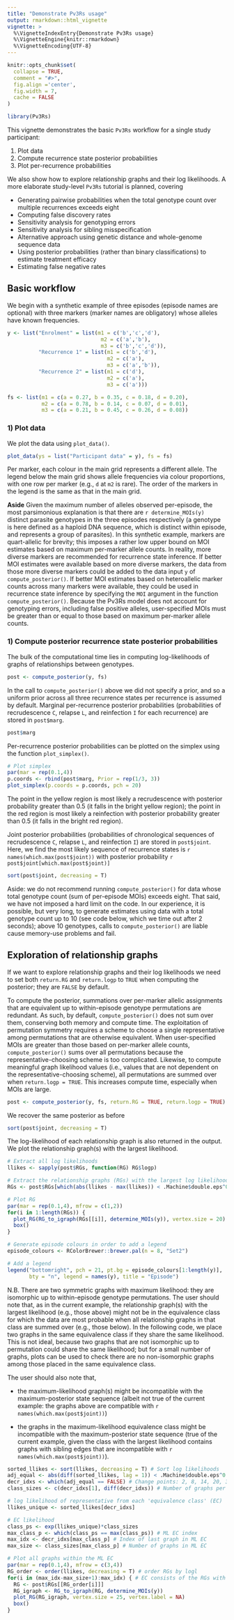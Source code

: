 ```yaml
---
title: "Demonstrate Pv3Rs usage"
output: rmarkdown::html_vignette
vignette: >
  %\VignetteIndexEntry{Demonstrate Pv3Rs usage}
  %\VignetteEngine{knitr::rmarkdown}
  %\VignetteEncoding{UTF-8}
---
```


```r
knitr::opts_chunk$set(
  collapse = TRUE,
  comment = "#>",
  fig.align ='center', 
  fig.width = 7, 
  cache = FALSE
)
```

```r
library(Pv3Rs)
```

This vignette demonstrates the basic `Pv3Rs` workflow for a single study
participant:

1) Plot data
2) Compute recurrence state posterior probabilities 
3) Plot per-recurrence probabilities 

We also show how to explore relationship graphs and their log likelihoods. A
more elaborate study-level `Pv3Rs` tutorial is planned, covering

- Generating pairwise probabilities when the total genotype count over multiple recurrences exceeds eight
- Computing false discovery rates 
- Sensitivity analysis for genotyping errors
- Sensitivity analysis for sibling misspecification
- Alternative approach using genetic distance and whole-genome sequence data
- Using posterior probabilities (rather than binary classifications) to estimate treatment efficacy
- Estimating false negative rates

## Basic workflow

We begin with a synthetic example of three episodes (episode names are optional) with
three markers (marker names are obligatory) whose alleles have known frequencies.

```r
y <- list("Enrolment" = list(m1 = c('b','c','d'), 
                              m2 = c('a','b'),
                              m3 = c('b','c','d')),
          "Recurrence 1" = list(m1 = c('b','d'), 
                                m2 = c('a'), 
                                m3 = c('a','b')),
          "Recurrence 2" = list(m1 = c('d'), 
                                m2 = c('a'), 
                                m3 = c('a')))

fs <- list(m1 = c(a = 0.27, b = 0.35, c = 0.18, d = 0.20),
           m2 = c(a = 0.78, b = 0.14, c = 0.07, d = 0.01),
           m3 = c(a = 0.21, b = 0.45, c = 0.26, d = 0.08))
```

### 1) Plot data

We plot the data using `plot_data()`. 

```r
plot_data(ys = list("Participant data" = y), fs = fs)
```

Per marker, each colour in the main grid represents a different allele. The
legend below the main grid shows allele frequencies via colour proportions, with
one row per marker (e.g., `d` at `m2` is rare). The order of the markers in the
legend is the same as that in the main grid.

**Aside** Given the maximum number of alleles observed per-episode, the most parsimonious
explanation is that there are `r determine_MOIs(y)` distinct parasite genotypes
in the three episodes respectively (a genotype is here defined as a haploid DNA sequence, which is distinct within episode, and represents a group of parasites). In this synthetic example, markers
are quart-allelic for brevity; this imposes a rather low upper bound on MOI estimates based on maximum
per-marker allele counts. In reality, more diverse markers are recommended for
recurrence state inference. If better MOI estimates were available based on more
diverse markers, the data from those more diverse markers could be added to the
data input `y` of `compute_posterior()`. If better MOI estimates based on
heteroallelic marker counts across many markers were available, they could be
used in recurrence state inference by specifying the `MOI` argument in the
function `compute_posterior()`. Because the Pv3Rs model does not account for
genotyping errors, including false positive alleles, user-specified MOIs must be
greater than or equal to those based on maximum per-marker allele counts.


### 1) Compute posterior recurrence state posterior probabilities 

The bulk of the computational
time lies in computing log-likelihoods of graphs of relationships between
genotypes.

```r
post <- compute_posterior(y, fs)
```

In the call to `compute_posterior()` above we did not specify a prior, and so a
uniform prior across all three recurrence states per recurrence is assumed by
default. Marginal per-recurrence posterior probabilities (probabilities of recrudescence `C`,
relapse `L`, and reinfection `I` for each recurrence) are stored in `post$marg`.

```r
post$marg
```

Per-recurrence posterior probabilities can be plotted on the simplex using the
function `plot_simplex()`.

```r
# Plot simplex
par(mar = rep(0.1,4))
p.coords <- rbind(post$marg, Prior = rep(1/3, 3))
plot_simplex(p.coords = p.coords, pch = 20)
```

The point in the yellow region is most likely a recrudescence with posterior
probability greater than 0.5 (it falls in the bright yellow region); the point
in the red region is most likely a reinfection with posterior probability
greater than 0.5 (it falls in the bright red region).

Joint posterior probabilities (probabilities of chronological sequences of
recrudescence `C`, relapse `L`, and reinfection `I`) are stored in `post$joint`.
Here, we find the most likely sequence of recurrence states is 
`r names(which.max(post$joint))` with posterior probability 
`r post$joint[which.max(post$joint)]`

```r
sort(post$joint, decreasing = T)
```

Aside: we do not recommend running `compute_posterior()` for data whose total
genotype count (sum of per-episode MOIs) exceeds eight. That said, we have not
imposed a hard limit on the code. In our experience, it is possible, but very
long, to generate estimates using data with a total genotype count up to 10 (see
code below, which we time out after 2 seconds); above 10 genotypes, calls to
`compute_posterior()` are liable cause memory-use problems and fail.

## Exploration of relationship graphs 

If we want to explore relationship graphs and their log likelihoods we need to
set both `return.RG` and `return.logp` to `TRUE` when computing the posterior;
they are `FALSE` by default.

To compute the posterior, summations over per-marker allelic assignments that
are equivalent up to within-episode genotype permutations are redundant. As
such, by default, `compute_posterior()` does not sum over them, conserving both
memory and compute time. The exploitation of permutation symmetry requires a
scheme to choose a single representative among permutations that are otherwise
equivalent. When user-specified MOIs are greater than those based on per-marker
allele counts, `compute_posterior()` sums over all permutations because the
representative-choosing scheme is too complicated. Likewise, to compute
meaningful graph likelihood values (i.e., values that are not dependent on the
representative-choosing scheme), all permutations are summed over when
`return.logp = TRUE`. This increases compute time, especially when MOIs are
large.
 

```r
post <- compute_posterior(y, fs, return.RG = TRUE, return.logp = TRUE)
```

We recover the same posterior as before

```r
sort(post$joint, decreasing = T)
```

The log-likelihood of each relationship graph is also returned in the output.
We plot the relationship graph(s) with the largest likelihood. 

```r
# Extract all log likelihoods
llikes <- sapply(post$RGs, function(RG) RG$logp)

# Extract the relationship graphs (RGs) with the largest log likelihood
RGs <- post$RGs[which(abs(llikes - max(llikes)) < .Machine$double.eps^0.5)]

# Plot RG
par(mar = rep(0.1,4), mfrow = c(1,2))
for(i in 1:length(RGs)) {
  plot_RG(RG_to_igraph(RGs[[i]], determine_MOIs(y)), vertex.size = 20)
  box()
}

# Generate episode colours in order to add a legend
episode_colours <- RColorBrewer::brewer.pal(n = 8, "Set2") 

# Add a legend
legend("bottomright", pch = 21, pt.bg = episode_colours[1:length(y)], 
       bty = "n", legend = names(y), title = "Episode")
```

N.B. There are two symmetric graphs with maximum likelihood: they are isomorphic
up to within-episode genotype permutations. The user should note that, as in the
current example, the relationship graph(s) with the largest likelihood (e.g.,
those above) might not be in the equivalence class for which the data are most
probable when all relationship graphs in that class are summed over (e.g., those
below). In the following code, we place two graphs in the same equivalence class
if they share the same likelihood. This is not ideal, because two graphs that
are not isomorphic up to permutation could share the same likelihood; but for a
small number of graphs, plots can be used to check there are no non-isomorphic
graphs among those placed in the same equivalence class.

The user should also note that, 

- the maximum-likelihood graph(s) might be incompatible with the
maximum-posterior state sequence (albeit not true of the current example: the
graphs above are compatible with `r names(which.max(post$joint))`)
<!-- see example in DevFiles/Investigate_Symmetries --> 

- the graphs in the maximum-likelihood equivalence class might be incompatible
with the maximum-posterior state sequence (true of the current example,
given the class with the largest likelihood contains graphs with sibling edges
that are incompatible with `r names(which.max(post$joint))`).

<!-- We suspect one of these cases above has to be false, but we cannot rule out
the possibility that both are true without further exploration -->

```r
sorted_llikes <- sort(llikes, decreasing = T) # Sort log likelihoods
adj_equal <- abs(diff(sorted_llikes, lag = 1)) < .Machine$double.eps^0.5 # Find matches
decr_idxs <- which(adj_equal == FALSE) # Change points: 2, 8, 14, 20, 32, ...
class_sizes <- c(decr_idxs[1], diff(decr_idxs)) # Number of graphs per class

# log likelihood of representative from each 'equivalence class' (EC)
llikes_unique <- sorted_llikes[decr_idxs]

# EC likelihood
class_ps <- exp(llikes_unique)*class_sizes
max_class_p <- which(class_ps == max(class_ps)) # ML EC index 
max_idx <- decr_idxs[max_class_p] # Index of last graph in ML EC
max_size <- class_sizes[max_class_p] # Number of graphs in ML EC

# Plot all graphs within the ML EC 
par(mar = rep(0.1,4), mfrow = c(3,4))
RG_order <- order(llikes, decreasing = T) # order RGs by logl
for(i in (max_idx-max_size+1):max_idx) { # EC consists of the RGs with logl rank 21-32
  RG <- post$RGs[[RG_order[i]]]
  RG_igraph <- RG_to_igraph(RG, determine_MOIs(y))
  plot_RG(RG_igraph, vertex.size = 25, vertex.label = NA)
  box()
}
```





